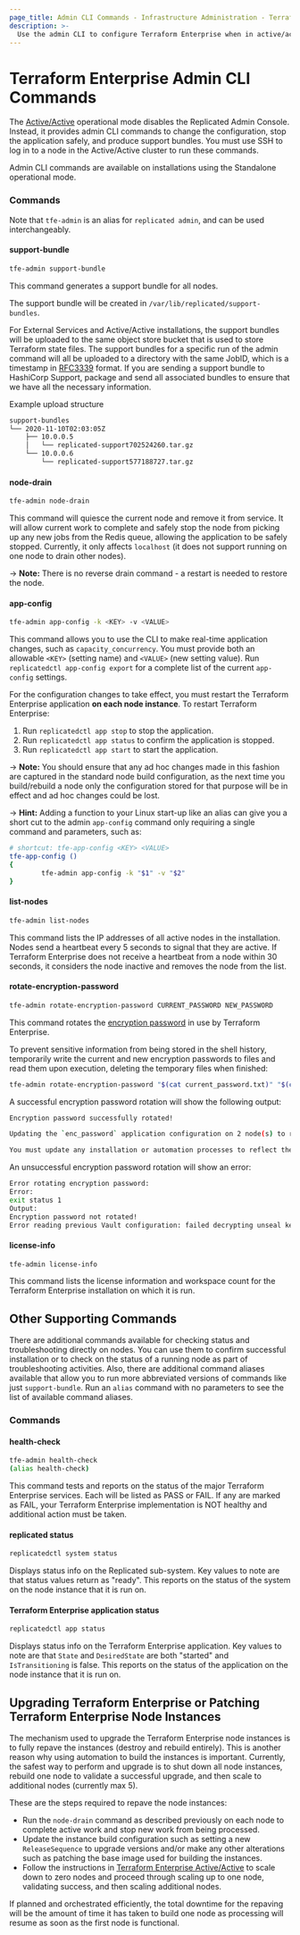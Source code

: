 ```yaml
---
page_title: Admin CLI Commands - Infrastructure Administration - Terraform Enterprise
description: >-
  Use the admin CLI to configure Terraform Enterprise when in active/active mode. Learn how to change the configuration, stop the application safely, upgrade TFE, and patch Terraform Enterprise instances using the CLI.
---
```


# Terraform Enterprise Admin CLI Commands

The [Active/Active](/terraform/enterprise/replicated/install/automated/active-active) operational mode disables the Replicated Admin Console. Instead, it provides admin CLI commands to change the configuration, stop the application safely, and produce support bundles. You must use SSH to log in to a node in the Active/Active cluster to run these commands.

Admin CLI commands are available on installations using the Standalone operational mode.

### Commands

Note that `tfe-admin` is an alias for `replicated admin`, and can be used interchangeably.

#### support-bundle

```bash
tfe-admin support-bundle
```

This command generates a support bundle for all nodes.

The support bundle will be created in `/var/lib/replicated/support-bundles`.

For External Services and Active/Active installations, the support bundles will be uploaded to the same object store bucket that is used to store Terraform state files. The support bundles for a specific run of the admin command will all be uploaded to a directory with the same JobID, which is a timestamp in [RFC3339](https://datatracker.ietf.org/doc/html/rfc3339) format. If you are sending a support bundle to HashiCorp Support, package and send all associated bundles to ensure that we have all the necessary information.

Example upload structure

```bash
support-bundles
└── 2020-11-10T02:03:05Z
    ├── 10.0.0.5
    │   └── replicated-support702524260.tar.gz
    └── 10.0.0.6
        └── replicated-support577188727.tar.gz
```

#### node-drain

```bash
tfe-admin node-drain
```

This command will quiesce the current node and remove it from service. It will allow current work to complete and safely stop the node from picking up any new jobs from the Redis queue, allowing the application to be safely stopped. Currently, it only affects `localhost` (it does not support running on one node to drain other nodes).

-> **Note:** There is no reverse drain command - a restart is needed to restore the node.

#### app-config

```bash
tfe-admin app-config -k <KEY> -v <VALUE>
```

This command allows you to use the CLI to make real-time application changes, such as `capacity_concurrency`. You must provide both an allowable `<KEY>` (setting name) and `<VALUE>` (new setting value). Run `replicatedctl app-config export` for a complete list of the current `app-config` settings.

For the configuration changes to take effect, you must restart the Terraform Enterprise application **on each node instance**. To restart Terraform Enterprise:

1. Run `replicatedctl app stop` to stop the application.
1. Run `replicatedctl app status` to confirm the application is stopped.
1. Run `replicatedctl app start` to start the application.

-> **Note:** You should ensure that any ad hoc changes made in this fashion are captured in the standard node build configuration, as the next time you build/rebuild a node only the configuration stored for that purpose will be in effect and ad hoc changes could be lost.

-> **Hint:** Adding a function to your Linux start-up like an alias can give you a short cut to the admin `app-config` command only requiring a single command and parameters, such as:

```bash
# shortcut: tfe-app-config <KEY> <VALUE>
tfe-app-config ()
{
        tfe-admin app-config -k "$1" -v "$2"
}
```

#### list-nodes

```bash
tfe-admin list-nodes
```

This command lists the IP addresses of all active nodes in the installation. Nodes send a heartbeat every 5 seconds to signal that they are active. If Terraform Enterprise does not receive a heartbeat from a node within 30 seconds, it considers the node inactive and removes the node from the list.

#### rotate-encryption-password

```bash
tfe-admin rotate-encryption-password CURRENT_PASSWORD NEW_PASSWORD
```

This command rotates the [encryption password](/terraform/enterprise/replicated/install/automated/encryption-password) in use by Terraform Enterprise.

To prevent sensitive information from being stored in the shell history, temporarily write the current and new encryption passwords to files and read them upon execution, deleting the temporary files when finished:

```bash
tfe-admin rotate-encryption-password "$(cat current_password.txt)" "$(cat new_password.txt)"
```

A successful encryption password rotation will show the following output:

```bash
Encryption password successfully rotated!

Updating the `enc_password` application configuration on 2 node(s) to reflect the new encryption password.

You must update any installation or automation processes to reflect the new encryption password!
```

An unsuccessful encryption password rotation will show an error:

```bash
Error rotating encryption password:
Error:
exit status 1
Output:
Encryption password not rotated!
Error reading previous Vault configuration: failed decrypting unseal key: could not decrypt ciphertext: chacha20poly1305: message authentication failed
```

#### license-info

```bash
tfe-admin license-info
```

This command lists the license information and workspace count for the Terraform Enterprise installation on which it is run.

## Other Supporting Commands

There are additional commands available for checking status and troubleshooting directly on nodes. You can use them to confirm successful installation or to check on the status of a running node as part of troubleshooting activities. Also, there are additional command aliases available that allow you to run more abbreviated versions of commands like just `support-bundle`. Run an `alias` command with no parameters to see the list of available command aliases.

### Commands

#### health-check

```bash
tfe-admin health-check
(alias health-check)
```

This command tests and reports on the status of the major Terraform Enterprise services. Each will be listed as PASS or FAIL. If any are marked as FAIL, your Terraform Enterprise implementation is NOT healthy and additional action must be taken.

#### replicated status

```bash
replicatedctl system status
```

Displays status info on the Replicated sub-system. Key values to note are that status values return as "ready". This reports on the status of the system on the node instance that it is run on.

#### Terraform Enterprise application status

```bash
replicatedctl app status
```

Displays status info on the Terraform Enterprise application. Key values to note are that `State` and `DesiredState` are both "started" and `IsTransitioning` is false. This reports on the status of the application on the node instance that it is run on.

## Upgrading Terraform Enterprise or Patching Terraform Enterprise Node Instances

The mechanism used to upgrade the Terraform Enterprise node instances is to fully repave the instances (destroy and rebuild entirely).
This is another reason why using automation to build the instances is important. Currently, the safest way to perform and upgrade is to shut down all node instances, rebuild one node to validate a successful upgrade, and then scale to additional nodes (currently max 5).

These are the steps required to repave the node instances:

- Run the `node-drain` command as described previously on each node to complete active work and stop new work from being processed.
- Update the instance build configuration such as setting a new `ReleaseSequence` to upgrade versions and/or make any other alterations such as patching the base image used for building the instances.
- Follow the instructions in [Terraform Enterprise Active/Active](/terraform/enterprise/replicated/install/automated/active-active#scale-down-to-zero-nodes) to scale down to zero nodes and proceed through scaling up to one node, validating success, and then scaling additional nodes.

If planned and orchestrated efficiently, the total downtime for the repaving will be the amount of time it has taken to build one node as processing will resume as soon as the first node is functional.
